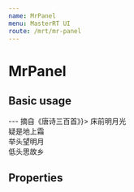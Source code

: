 ```yaml
---
name: MrPanel
menu: MasterRT UI
route: /mrt/mr-panel
---
```



# MrPanel

## Basic usage

<Playground>
    <MrPanel title="静夜思::李白" append={<aside>--- 摘自《唐诗三百首》</aside>}>
        床前明月光<br />
        疑是地上霜<br />
        举头望明月<br />
        低头思故乡
    </MrPanel>
</Playground>

## Properties

<PropsTable of={MrPanel} />